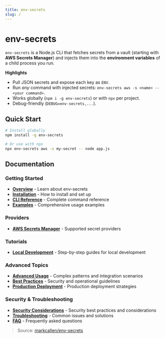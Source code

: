 ```yaml
---
title: env-secrets
slug: /
---
```


# env-secrets

`env-secrets` is a Node.js CLI that fetches secrets from a vault (starting with **AWS Secrets Manager**) and injects them into the **environment variables** of a child process you run.

**Highlights**

- Pull JSON secrets and expose each key as `ENV`.
- Run _any_ command with injected secrets: `env-secrets aws -s <name> -- <your command>`.
- Works globally (`npm i -g env-secrets`) or with `npx` per project.
- Debug-friendly (`DEBUG=env-secrets,...`).

## Quick Start

```bash
# Install globally
npm install -g env-secrets

# Or use with npx
npx env-secrets aws -s my-secret -- node app.js
```

## Documentation

### Getting Started

- **[Overview](/overview)** - Learn about env-secrets
- **[Installation](/installation)** - How to install and set up
- **[CLI Reference](/cli-reference)** - Complete command reference
- **[Examples](/examples)** - Comprehensive usage examples

### Providers

- **[AWS Secrets Manager](/providers/aws-secrets-manager)** - Supported secret providers

### Tutorials

- **[Local Development](/tutorials/local-dev/quickstart)** - Step-by-step guides for local development

### Advanced Topics

- **[Advanced Usage](/advanced-usage)** - Complex patterns and integration scenarios
- **[Best Practices](/best-practices)** - Security and operational guidelines
- **[Production Deployment](/production-deployment)** - Production deployment strategies

### Security & Troubleshooting

- **[Security Considerations](/security)** - Security best practices and considerations
- **[Troubleshooting](/troubleshooting)** - Common issues and solutions
- **[FAQ](/faq)** - Frequently asked questions

> Source: [markcallen/env-secrets](https://github.com/markcallen/env-secrets)
